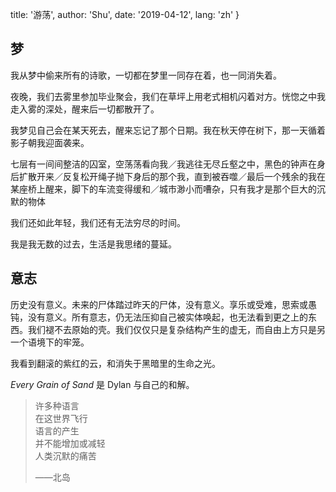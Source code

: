 
  title: '游荡',
  author: 'Shu',
  date: '2019-04-12',
  lang: 'zh'
}


<!-- content start here -->

## 梦

我从梦中偷来所有的诗歌，一切都在梦里一同存在着，也一同消失着。

夜晚，我们去雾里参加毕业聚会，我们在草坪上用老式相机闪着对方。恍惚之中我走入雾的深处，醒来后一切都散开了。

我梦见自己会在某天死去，醒来忘记了那个日期。我在秋天停在树下，那一天循着影子朝我迎面袭来。

七层有一间间整洁的囚室，空荡荡看向我／我逃往无尽丘壑之中，黑色的钟声在身后扩散开来／反复松开绳子抛下身后的那个我，直到被吞噬／最后一个残余的我在某座桥上醒来，脚下的车流变得缓和／城市渺小而嘈杂，只有我才是那个巨大的沉默的物体

我们还如此年轻，我们还有无法穷尽的时间。

我是我无数的过去，生活是我思绪的蔓延。

## 意志

历史没有意义。未来的尸体踏过昨天的尸体，没有意义。享乐或受难，思索或愚钝，没有意义。所有意志，仍无法压抑自己被实体唤起，也无法看到更之上的东西。我们褪不去原始的壳。我们仅仅只是复杂结构产生的虚无，而自由上方只是另一个语境下的牢笼。

我看到翻滚的紫红的云，和消失于黑暗里的生命之光。

<i>Every Grain of Sand</i> 是 Dylan 与自己的和解。

> 许多种语言  
> 在这世界飞行  
> 语言的产生  
> 并不能增加或减轻  
> 人类沉默的痛苦  
>
> ——北岛
